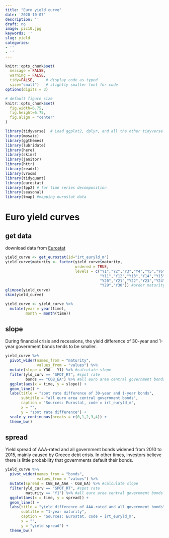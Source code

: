 ```yaml
---
title: "Euro yield curve"
date: '2020-10-07'
description: ''
draft: no
image: pic10.jpg
keywords: ''
slug: yield
categories:
- ''
- ''
---
```


```r
knitr::opts_chunk$set(
  message = FALSE, 
  warning = FALSE, 
  tidy=FALSE,     # display code as typed
  size="small")   # slightly smaller font for code
options(digits = 3)

# default figure size
knitr::opts_chunk$set(
  fig.width=6.75, 
  fig.height=6.75,
  fig.align = "center"
)
```

```r
library(tidyverse)  # Load ggplot2, dplyr, and all the other tidyverse packages
library(mosaic)
library(ggthemes)
library(lubridate)
library(here)
library(skimr)
library(janitor)
library(httr)
library(readxl)
library(vroom)
library(tidyquant)
library(eurostat)
library(fpp2) # for time series decomposition
library(seasonal)
library(tmap) #mapping eurostat data
```

# Euro yield curves
## get data
download data from [Eurostat](https://ec.europa.eu/eurostat/databrowser/view/irt_euryld_m/default/table?lang=en)
```r
yield_curve <- get_eurostat(id="irt_euryld_m")
yield_curve$maturity <- factor(yield_curve$maturity,
                               ordered = TRUE,
                               levels = c("Y1","Y2","Y3","Y4","Y5","Y6","Y7","Y8","Y9","Y10",
                                          "Y11","Y12","Y13","Y14","Y15","Y16","Y17","Y18","Y19",
                                          "Y20","Y21","Y22","Y23","Y24","Y25","Y26","Y27","Y28",
                                          "Y29","Y30")) #order maturity
glimpse(yield_curve)
skim(yield_curve)

yield_curve <- yield_curve %>% 
  mutate(year = year(time),
         month = month(time))
```


## slope
During financial crisis and recessions, the yield difference of 30-year and 1-year government bonds tends to be smaller.
```r
yield_curve %>% 
  pivot_wider(names_from = "maturity",
              values_from = "values") %>% 
  mutate(slope = Y30 - Y1) %>% #calculate slope
  filter(yld_curv == "SPOT_RT", #spot rate
         bonds == "CGB_EA") %>% #all euro area central government bonds
  ggplot(aes(x = time, y = slope)) +
  geom_line() +
  labs(title = "spot rate difference of 30-year and 1-year bonds",
       subtitle = "all euro area central government bonds",
       caption = "Sources: Eurostat, code = irt_euryld_m",
       x = "",
       y = "spot rate difference") +
  scale_y_continuous(breaks = c(0,1,2,3,4)) +
  theme_bw()
```
## spread
Yield spread of AAA-rated and all government bonds widened from 2010 to 2015, mainly caused by Greece debt crisis. In other times, investors believe there is little probability that governments default their bonds.

```r
yield_curve %>% 
  pivot_wider(names_from = "bonds",
              values_from = "values") %>% 
  mutate(spread = CGB_EA_AAA - CGB_EA) %>% #calculate slope
  filter(yld_curv == "SPOT_RT", #spot rate
         maturity == "Y1") %>% #all euro area central government bonds
  ggplot(aes(x = time, y = spread)) +
  geom_line() +
  labs(title = "yield difference of AAA-rated and all government bonds",
       subtitle = "1-year maturity",
       caption = "Sources: Eurostat, code = irt_euryld_m",
       x = "",
       y = "yield spread") +
  theme_bw()
```


